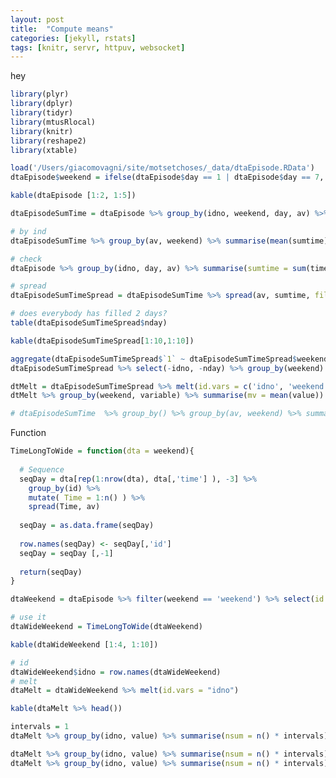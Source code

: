 ```yaml
---
layout: post
title:  "Compute means"
categories: [jekyll, rstats]
tags: [knitr, servr, httpuv, websocket]
---
```


hey

```r
library(plyr)  
library(dplyr)
library(tidyr)
library(mtusRlocal)
library(knitr)
library(reshape2)
library(xtable)

load('/Users/giacomovagni/site/motsetchoses/_data/dtaEpisode.RData')
dtaEpisode$weekend = ifelse(dtaEpisode$day == 1 | dtaEpisode$day == 7, 'weekend', 'weekdays')
```

```r
kable(dtaEpisode [1:2, 1:5])
```



```r
dtaEpisodeSumTime = dtaEpisode %>% group_by(idno, weekend, day, av) %>% summarise(sumtime = sum(time)) %>% group_by(idno) %>% mutate(nday = n_distinct(day)) 

# by ind 
dtaEpisodeSumTime %>% group_by(av, weekend) %>% summarise(mean(sumtime))

# check 
dtaEpisode %>% group_by(idno, day, av) %>% summarise(sumtime = sum(time)) %>% mutate(sum(sumtime))

# spread 
dtaEpisodeSumTimeSpread = dtaEpisodeSumTime %>% spread(av, sumtime, fill = 0)

# does everybody has filled 2 days? 
table(dtaEpisodeSumTimeSpread$nday) 
```

```r
kable(dtaEpisodeSumTimeSpread[1:10,1:10])
```

```r
aggregate(dtaEpisodeSumTimeSpread$`1` ~ dtaEpisodeSumTimeSpread$weekend, FUN = mean) 
dtaEpisodeSumTimeSpread %>% select(-idno, -nday) %>% group_by(weekend) %>% summarise_each(funs(mean))

dtMelt = dtaEpisodeSumTimeSpread %>% melt(id.vars = c('idno', 'weekend'))
dtMelt %>% group_by(weekend, variable) %>% summarise(mv = mean(value)) %>% spread(variable, mv)

# dtaEpisodeSumTime  %>% group_by() %>% group_by(av, weekend) %>% summarise(mv = mean(sumtime)) 
```


Function 
```r
TimeLongToWide = function(dta = weekend){
  
  # Sequence 
  seqDay = dta[rep(1:nrow(dta), dta[,'time'] ), -3] %>%
    group_by(id) %>% 
    mutate( Time = 1:n() ) %>%
    spread(Time, av)
  
  seqDay = as.data.frame(seqDay)
  
  row.names(seqDay) <- seqDay[,'id']
  seqDay = seqDay [,-1]
  
  return(seqDay)
}

dtaWeekend = dtaEpisode %>% filter(weekend == 'weekend') %>% select(id = idno, av, time)

# use it 
dtaWideWeekend = TimeLongToWide(dtaWeekend)
```

```r
kable(dtaWideWeekend [1:4, 1:10]) 
```

```r
# id
dtaWideWeekend$idno = row.names(dtaWideWeekend)
# melt 
dtaMelt = dtaWideWeekend %>% melt(id.vars = "idno") 
```

```r
kable(dtaMelt %>% head())
```


```r
intervals = 1
dtaMelt %>% group_by(idno, value) %>% summarise(nsum = n() * intervals) %>% group_by(idno) %>% mutate(sum(nsum))
```

```r
dtaMelt %>% group_by(idno, value) %>% summarise(nsum = n() * intervals) %>% group_by(value) %>% summarise(sum(nsum) / n_distinct(idno))
dtaMelt %>% group_by(idno, value) %>% summarise(nsum = n() * intervals) %>% group_by(value) %>% summarise(mean(nsum))
```


